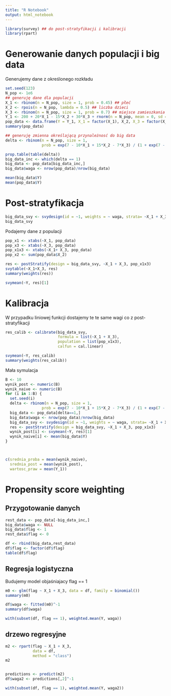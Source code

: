 ```yaml
---
title: "R Notebook"
output: html_notebook
---
```


```r
library(survey) ## do post-stratyfikacji i kalibracji
library(rpart)
```

# Generowanie danych populacji i big data

Generujemy dane z określonego rozkładu

```r
set.seed(123)
N_pop <- 1e6
## generuję dane dla populacji
X_1 <- rbinom(n = N_pop, size = 1, prob = 0.45) ## płeć
X_2 <- rpois(n = N_pop, lambda = 0.5) ## liczba dzieci
X_3 <- rbinom(n = N_pop, size = 1, prob = 0.7) ## miejsce zamieszkania (1=wies, 0=miasto)
Y_1 <- 200 + 20*X_1 - 15*X_2 + 30*X_3 + rnorm(n = N_pop, mean = 0, sd = 10)
pop_data <- data.frame(Y = Y_1, X_1 = factor(X_1), X_2, X_3 = factor(X_3))
summary(pop_data)

## generuję zmienna określającą przynależnosć do big data
delta <- rbinom(n = N_pop, size = 1, 
                prob = exp(7 - 10*X_1 + 15*X_2 - 7*X_3) / (1 + exp(7 - 10*X_1 + 15*X_2 - 7*X_3)))

prop.table(table(delta))
big_data_inc <- which(delta == 1)
big_data <- pop_data[big_data_inc,]
big_data$waga <- nrow(pop_data)/nrow(big_data)

```

```r
mean(big_data$Y)
mean(pop_data$Y)
```


# Post-stratyfikacja

```r
big_data_svy <- svydesign(id = ~1, weights = ~ waga, strata= ~X_1 + X_3, data = big_data)
big_data_svy
```

Podajemy dane z populacji

```r
pop_x1 <- xtabs(~X_1, pop_data)
pop_x3 <- xtabs(~X_3, pop_data)
pop_x1x3 <- xtabs(~X_1+ X_3, pop_data)
pop_x2 <- sum(pop_data$X_2)
```

```r
res <- postStratify(design = big_data_svy, ~X_1 + X_3, pop_x1x3)
svytable(~X_1+X_3, res)
summary(weights(res))
```

```r
svymean(~Y, res)[1]
```

# Kalibracja

W przypadku liniowej funkcji dostajemy te te same wagi co z post-stratyfikacji
```r
res_calib <- calibrate(big_data_svy, 
                       formula = list(~X_1 + X_3), 
                       population = list(pop_x1x3), 
                       calfun = cal.linear)

svymean(~Y, res_calib)
summary(weights(res_calib))
```

Mała symulacja

```r
B <- 10
wynik_post <- numeric(B)
wynik_naive <- numeric(B)
for (i in 1:B) {
  set.seed(i)
  delta <- rbinom(n = N_pop, size = 1, 
                prob = exp(7 - 10*X_1 + 15*X_2 - 7*X_3) / (1 + exp(7 - 10*X_1 + 15*X_2 - 7*X_3)))
  big_data <- pop_data[delta==1,]
  big_data$waga <- nrow(pop_data)/nrow(big_data)
  big_data_svy <- svydesign(id = ~1, weights = ~ waga, strata= ~X_1 + X_3, data = big_data)
  res <- postStratify(design = big_data_svy, ~X_1 + X_3, pop_x1x3)
  wynik_post[i] <- svymean(~Y, res)[1]
  wynik_naive[i] <- mean(big_data$Y)
}



c(srednia_proba = mean(wynik_naive), 
  srednia_post = mean(wynik_post),
  wartosc_praw = mean(Y_1))
```

# Propensity score weighting

## Przygotowanie danych

```r
rest_data <- pop_data[-big_data_inc,]
big_data$waga <- NULL
big_data$flag <- 1
rest_data$flag <- 0

df <- rbind(big_data,rest_data)
df$flag <- factor(df$flag)
table(df$flag)
```

## Regresja logistyczna


Budujemy model objaśniajacy flag == 1

```r
m0 <- glm(flag ~ X_1 + X_3, data = df, family = binomial())
summary(m0)
```

```r
df$waga <- fitted(m0)^-1
summary(df$waga)
```


```r
with(subset(df, flag == 1), weighted.mean(Y, waga))
```

## drzewo regresyjne

```r
m2 <- rpart(flag ~ X_1 + X_3, 
            data = df,
            method = "class")
m2


predictions <- predict(m2)
df$waga2 <- predictions[,2]^-1

with(subset(df, flag == 1), weighted.mean(Y, waga2))

```

